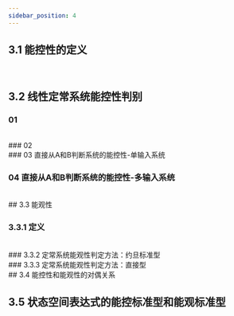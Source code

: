 ```yaml
---
sidebar_position: 4
---
```






## 3.1 能控性的定义

<VideoPlayer src="//player.bilibili.com/player.html?isOutside=true&aid=625409284&bvid=BV1Qt4y127ja&cid=184229609&p=21" />

<br />

## 3.2 线性定常系统能控性判别

### 01

<VideoPlayer src="//player.bilibili.com/player.html?isOutside=true&aid=625409284&bvid=BV1Qt4y127ja&cid=184229666&p=22" />

<br />
### 02

<VideoPlayer src="//player.bilibili.com/player.html?isOutside=true&aid=625409284&bvid=BV1Qt4y127ja&cid=184229667&p=23" />

<br />
### 03 直接从A和B判断系统的能控性-单输入系统

<VideoPlayer src="//player.bilibili.com/player.html?isOutside=true&aid=625409284&bvid=BV1Qt4y127ja&cid=184229696&p=24" />
<br />

### 04 直接从A和B判断系统的能控性-多输入系统

<VideoPlayer src="//player.bilibili.com/player.html?isOutside=true&aid=625409284&bvid=BV1Qt4y127ja&cid=184229728&p=25" />

<br />
## 3.3 能观性

### 3.3.1 定义

<VideoPlayer src="//player.bilibili.com/player.html?isOutside=true&aid=625409284&bvid=BV1Qt4y127ja&cid=184229751&p=26" />
<br />
### 3.3.2 定常系统能观性判定方法：约旦标准型

<VideoPlayer src="//player.bilibili.com/player.html?isOutside=true&aid=625409284&bvid=BV1Qt4y127ja&cid=184229837&p=27" />
<br />
### 3.3.3 定常系统能观性判定方法：直接型

<VideoPlayer src="//player.bilibili.com/player.html?isOutside=true&aid=625409284&bvid=BV1Qt4y127ja&cid=184229888&p=28" />
<br />
## 3.4 能控性和能观性的对偶关系


<VideoPlayer src="//player.bilibili.com/player.html?isOutside=true&aid=625409284&bvid=BV1Qt4y127ja&cid=184229962&p=29" />
<br />

## 3.5 状态空间表达式的能控标准型和能观标准型


<VideoPlayer src="//player.bilibili.com/player.html?isOutside=true&aid=625409284&bvid=BV1Qt4y127ja&cid=184230380&p=30" />
<br />

## 